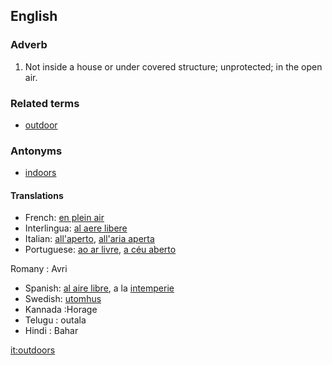 ==English==
===Adverb===
#Not inside a house or under covered structure; unprotected; in the open air.
===Related terms===
*[[outdoor]]
===Antonyms===
*[[indoors]]

====Translations====
*French: [[en plein air]]
*Interlingua: [[al aere libere]]
*Italian: [[all'aperto]], [[all'aria aperta]]
*Portuguese: [[ao ar livre]], [[a céu aberto]]
Romany :  Avri
*Spanish: [[al aire libre]], a la [[intemperie]]
*Swedish: [[utomhus]]
*Kannada :Horage
*Telugu : outala
*Hindi : Bahar

[[it:outdoors]]
